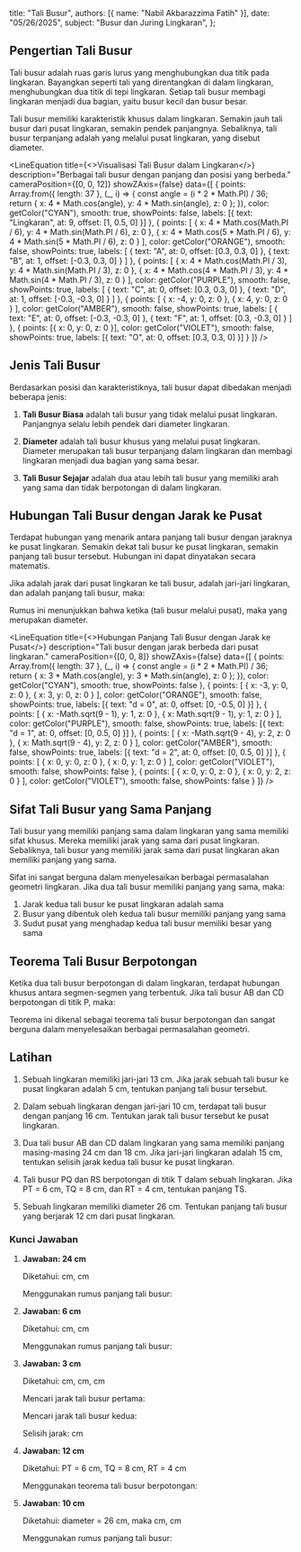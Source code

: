   title: "Tali Busur",
  authors: [{ name: "Nabil Akbarazzima Fatih" }],
  date: "05/26/2025",
  subject: "Busur dan Juring Lingkaran",
};


## Pengertian Tali Busur

Tali busur adalah ruas garis lurus yang menghubungkan dua titik pada lingkaran. Bayangkan seperti tali yang direntangkan di dalam lingkaran, menghubungkan dua titik di tepi lingkaran. Setiap tali busur membagi lingkaran menjadi dua bagian, yaitu busur kecil dan busur besar.

Tali busur memiliki karakteristik khusus dalam lingkaran. Semakin jauh tali busur dari pusat lingkaran, semakin pendek panjangnya. Sebaliknya, tali busur terpanjang adalah yang melalui pusat lingkaran, yang disebut diameter.

<LineEquation
  title={<>Visualisasi Tali Busur dalam Lingkaran</>}
  description="Berbagai tali busur dengan panjang dan posisi yang berbeda."
  cameraPosition={[0, 0, 12]}
  showZAxis={false}
  data={[
    {
      points: Array.from({ length: 37 }, (_, i) => {
        const angle = (i * 2 * Math.PI) / 36;
        return {
          x: 4 * Math.cos(angle),
          y: 4 * Math.sin(angle),
          z: 0
        };
      }),
      color: getColor("CYAN"),
      smooth: true,
      showPoints: false,
      labels: [{ text: "Lingkaran", at: 9, offset: [1, 0.5, 0] }]
    },
    {
      points: [
        { x: 4 * Math.cos(Math.PI / 6), y: 4 * Math.sin(Math.PI / 6), z: 0 },
        { x: 4 * Math.cos(5 * Math.PI / 6), y: 4 * Math.sin(5 * Math.PI / 6), z: 0 }
      ],
      color: getColor("ORANGE"),
      smooth: false,
      showPoints: true,
      labels: [
        { text: "A", at: 0, offset: [0.3, 0.3, 0] },
        { text: "B", at: 1, offset: [-0.3, 0.3, 0] }
      ]
    },
    {
      points: [
        { x: 4 * Math.cos(Math.PI / 3), y: 4 * Math.sin(Math.PI / 3), z: 0 },
        { x: 4 * Math.cos(4 * Math.PI / 3), y: 4 * Math.sin(4 * Math.PI / 3), z: 0 }
      ],
      color: getColor("PURPLE"),
      smooth: false,
      showPoints: true,
      labels: [
        { text: "C", at: 0, offset: [0.3, 0.3, 0] },
        { text: "D", at: 1, offset: [-0.3, -0.3, 0] }
      ]
    },
    {
      points: [
        { x: -4, y: 0, z: 0 },
        { x: 4, y: 0, z: 0 }
      ],
      color: getColor("AMBER"),
      smooth: false,
      showPoints: true,
      labels: [
        { text: "E", at: 0, offset: [-0.3, -0.3, 0] },
        { text: "F", at: 1, offset: [0.3, -0.3, 0] }
      ]
    },
    {
      points: [{ x: 0, y: 0, z: 0 }],
      color: getColor("VIOLET"),
      smooth: false,
      showPoints: true,
      labels: [{ text: "O", at: 0, offset: [0.3, 0.3, 0] }]
    }
  ]}
/>

## Jenis Tali Busur

Berdasarkan posisi dan karakteristiknya, tali busur dapat dibedakan menjadi beberapa jenis:

1. **Tali Busur Biasa** adalah tali busur yang tidak melalui pusat lingkaran. Panjangnya selalu lebih pendek dari diameter lingkaran.

2. **Diameter** adalah tali busur khusus yang melalui pusat lingkaran. Diameter merupakan tali busur terpanjang dalam lingkaran dan membagi lingkaran menjadi dua bagian yang sama besar.

3. **Tali Busur Sejajar** adalah dua atau lebih tali busur yang memiliki arah yang sama dan tidak berpotongan di dalam lingkaran.

## Hubungan Tali Busur dengan Jarak ke Pusat

Terdapat hubungan yang menarik antara panjang tali busur dengan jaraknya ke pusat lingkaran. Semakin dekat tali busur ke pusat lingkaran, semakin panjang tali busur tersebut. Hubungan ini dapat dinyatakan secara matematis.

Jika <InlineMath math="d" /> adalah jarak dari pusat lingkaran ke tali busur, <InlineMath math="r" /> adalah jari-jari lingkaran, dan <InlineMath math="l" /> adalah panjang tali busur, maka:

<BlockMath math="l = 2\sqrt{r^2 - d^2}" />

Rumus ini menunjukkan bahwa ketika <InlineMath math="d = 0" /> (tali busur melalui pusat), maka <InlineMath math="l = 2r" /> yang merupakan diameter.

<LineEquation
  title={<>Hubungan Panjang Tali Busur dengan Jarak ke Pusat</>}
  description="Tali busur dengan jarak berbeda dari pusat lingkaran."
  cameraPosition={[0, 0, 8]}
  showZAxis={false}
  data={[
    {
      points: Array.from({ length: 37 }, (_, i) => {
        const angle = (i * 2 * Math.PI) / 36;
        return {
          x: 3 * Math.cos(angle),
          y: 3 * Math.sin(angle),
          z: 0
        };
      }),
      color: getColor("CYAN"),
      smooth: true,
      showPoints: false
    },
    {
      points: [
        { x: -3, y: 0, z: 0 },
        { x: 3, y: 0, z: 0 }
      ],
      color: getColor("ORANGE"),
      smooth: false,
      showPoints: true,
      labels: [{ text: "d = 0", at: 0, offset: [0, -0.5, 0] }]
    },
    {
      points: [
        { x: -Math.sqrt(9 - 1), y: 1, z: 0 },
        { x: Math.sqrt(9 - 1), y: 1, z: 0 }
      ],
      color: getColor("PURPLE"),
      smooth: false,
      showPoints: true,
      labels: [{ text: "d = 1", at: 0, offset: [0, 0.5, 0] }]
    },
    {
      points: [
        { x: -Math.sqrt(9 - 4), y: 2, z: 0 },
        { x: Math.sqrt(9 - 4), y: 2, z: 0 }
      ],
      color: getColor("AMBER"),
      smooth: false,
      showPoints: true,
      labels: [{ text: "d = 2", at: 0, offset: [0, 0.5, 0] }]
    },
    {
      points: [
        { x: 0, y: 0, z: 0 },
        { x: 0, y: 1, z: 0 }
      ],
      color: getColor("VIOLET"),
      smooth: false,
      showPoints: false
    },
    {
      points: [
        { x: 0, y: 0, z: 0 },
        { x: 0, y: 2, z: 0 }
      ],
      color: getColor("VIOLET"),
      smooth: false,
      showPoints: false
    }
  ]}
/>

## Sifat Tali Busur yang Sama Panjang

Tali busur yang memiliki panjang sama dalam lingkaran yang sama memiliki sifat khusus. Mereka memiliki jarak yang sama dari pusat lingkaran. Sebaliknya, tali busur yang memiliki jarak sama dari pusat lingkaran akan memiliki panjang yang sama.

Sifat ini sangat berguna dalam menyelesaikan berbagai permasalahan geometri lingkaran. Jika dua tali busur memiliki panjang yang sama, maka:

1. Jarak kedua tali busur ke pusat lingkaran adalah sama
2. Busur yang dibentuk oleh kedua tali busur memiliki panjang yang sama
3. Sudut pusat yang menghadap kedua tali busur memiliki besar yang sama

## Teorema Tali Busur Berpotongan

Ketika dua tali busur berpotongan di dalam lingkaran, terdapat hubungan khusus antara segmen-segmen yang terbentuk. Jika tali busur AB dan CD berpotongan di titik P, maka:

<BlockMath math="AP \times PB = CP \times PD" />

Teorema ini dikenal sebagai teorema tali busur berpotongan dan sangat berguna dalam menyelesaikan berbagai permasalahan geometri.

## Latihan

1. Sebuah lingkaran memiliki jari-jari 13 cm. Jika jarak sebuah tali busur ke pusat lingkaran adalah 5 cm, tentukan panjang tali busur tersebut.

2. Dalam sebuah lingkaran dengan jari-jari 10 cm, terdapat tali busur dengan panjang 16 cm. Tentukan jarak tali busur tersebut ke pusat lingkaran.

3. Dua tali busur AB dan CD dalam lingkaran yang sama memiliki panjang masing-masing 24 cm dan 18 cm. Jika jari-jari lingkaran adalah 15 cm, tentukan selisih jarak kedua tali busur ke pusat lingkaran.

4. Tali busur PQ dan RS berpotongan di titik T dalam sebuah lingkaran. Jika PT = 6 cm, TQ = 8 cm, dan RT = 4 cm, tentukan panjang TS.

5. Sebuah lingkaran memiliki diameter 26 cm. Tentukan panjang tali busur yang berjarak 12 cm dari pusat lingkaran.

### Kunci Jawaban

1. **Jawaban: 24 cm**

   Diketahui: <InlineMath math="r = 13" /> cm, <InlineMath math="d = 5" /> cm
   
   Menggunakan rumus panjang tali busur:
   
   <div className="flex flex-col gap-4">
   <BlockMath math="l = 2\sqrt{r^2 - d^2}" />
   
   <BlockMath math="l = 2\sqrt{13^2 - 5^2}" />
   
   <BlockMath math="l = 2\sqrt{169 - 25}" />
   
   <BlockMath math="l = 2\sqrt{144} = 2 \times 12 = 24 \text{ cm}" />
   </div>

2. **Jawaban: 6 cm**

   Diketahui: <InlineMath math="r = 10" /> cm, <InlineMath math="l = 16" /> cm
   
   Menggunakan rumus panjang tali busur:
   
   <div className="flex flex-col gap-4">
   <BlockMath math="16 = 2\sqrt{10^2 - d^2}" />
   
   <BlockMath math="8 = \sqrt{100 - d^2}" />
   
   <BlockMath math="64 = 100 - d^2" />
   
   <BlockMath math="d^2 = 100 - 64 = 36" />
   
   <BlockMath math="d = 6 \text{ cm}" />
   </div>

3. **Jawaban: 3 cm**

   Diketahui: <InlineMath math="r = 15" /> cm, <InlineMath math="l_1 = 24" /> cm, <InlineMath math="l_2 = 18" /> cm
   
   Mencari jarak tali busur pertama:
   
   <div className="flex flex-col gap-4">
   <BlockMath math="24 = 2\sqrt{15^2 - d_1^2}" />
   
   <BlockMath math="12 = \sqrt{225 - d_1^2}" />
   
   <BlockMath math="144 = 225 - d_1^2" />
   
   <BlockMath math="d_1^2 = 81, \text{ maka } d_1 = 9 \text{ cm}" />
   </div>
   
   Mencari jarak tali busur kedua:
   
   <div className="flex flex-col gap-4">
   <BlockMath math="18 = 2\sqrt{15^2 - d_2^2}" />
   
   <BlockMath math="9 = \sqrt{225 - d_2^2}" />
   
   <BlockMath math="81 = 225 - d_2^2" />
   
   <BlockMath math="d_2^2 = 144, \text{ maka } d_2 = 12 \text{ cm}" />
   </div>
   
   Selisih jarak: <InlineMath math="d_2 - d_1 = 12 - 9 = 3" /> cm

4. **Jawaban: 12 cm**

   Diketahui: PT = 6 cm, TQ = 8 cm, RT = 4 cm
   
   Menggunakan teorema tali busur berpotongan:
   
   <div className="flex flex-col gap-4">
   <BlockMath math="PT \times TQ = RT \times TS" />
   
   <BlockMath math="6 \times 8 = 4 \times TS" />
   
   <BlockMath math="48 = 4 \times TS" />
   
   <BlockMath math="TS = 12 \text{ cm}" />
   </div>

5. **Jawaban: 10 cm**

   Diketahui: diameter = 26 cm, maka <InlineMath math="r = 13" /> cm, <InlineMath math="d = 12" /> cm
   
   Menggunakan rumus panjang tali busur:
   
   <div className="flex flex-col gap-4">
   <BlockMath math="l = 2\sqrt{r^2 - d^2}" />
   
   <BlockMath math="l = 2\sqrt{13^2 - 12^2}" />
   
   <BlockMath math="l = 2\sqrt{169 - 144}" />
   
   <BlockMath math="l = 2\sqrt{25} = 2 \times 5 = 10 \text{ cm}" />
   </div>